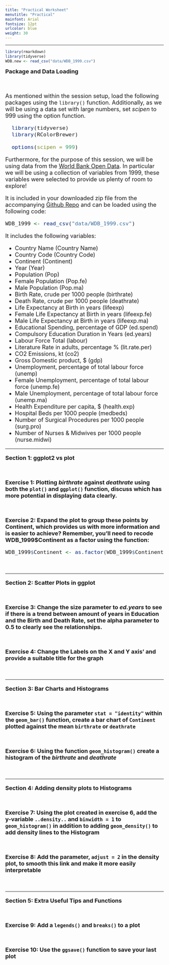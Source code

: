 ```yaml
---
title: "Practical Worksheet"
menutitle: "Practical"
mainfont: Arial
fontsize: 12pt
urlcolor: blue
weight: 30
---
```

---

```r
library(rmarkdown)
library(tidyverse)
WDB.new <- read_csv("data/WDB_1999.csv")
```

<font size = 4> 
**Package and Data Loading**

<br>

As mentioned within the session setup, load the following packages using the `library()` function. Additionally, as we will be using a data set with large numbers, set *scipen* to 999 using the option function. 

```r

  library(tidyverse)
  library(RColorBrewer)

  options(scipen = 999)

```

Furthermore, for the purpose of this session, we will be using data from the [World Bank Open Data](<https://data.worldbank.org/>). In particular we will be using a collection of variables from 1999, these variables were selected to provide us plenty of room to explore! 

It is included in your downloaded zip file from the accompanying [Github Repo](<>) and can be loaded using the following code: 

```r

WDB_1999 <- read_csv("data/WDB_1999.csv")

```

It includes the following variables: 

* Country Name (Country Name)
* Country Code (Country Code)
* Continent (Continent)
* Year (Year)
* Population (Pop)
* Female Population (Pop.fe)
* Male Population (Pop.ma)
* Birth Rate, crude per 1000 people (birthrate)
* Death Rate, crude per 1000 people (deathrate)
* Life Expectancy at Birth in years (lifeexp)
* Female Life Expectancy at Birth in years (lifeexp.fe)
* Male Life Expectancy at Birth in years (lifeexp.ma)
* Educational Spending, percentage of GDP (ed.spend)
* Compulsory Education Duration in Years (ed.years)
* Labour Force Total (labour)
* Literature Rate in adults, percentage % (lit.rate.per)
* CO2 Emissions, kt (co2)
* Gross Domestic product, $ (gdp)
* Unemployment, percentage of total labour force (unemp)
* Female Unemployment, percentage of total labour force (unemp.fe)
* Male Unemployment, percentage of total labour force (unemp.ma)
* Health Expenditure per capita, $ (health.exp)
* Hospital Beds per 1000 people (medbeds)
* Number of Surgical Procedures per 1000 people (surg.pro)
* Number of Nurses & Midwives per 1000 people (nurse.midwi)

---

<font size = 4>
**Section 1: ggplot2 vs plot**

<br>

**Exercise 1: Plotting *birthrate* against *deathrate* using both the `plot()` and `ggplot()` function, discuss which has more potential in displaying data clearly.**

<br>

**Exercise 2: Expand the plot to group these points by Continent, which provides us with more information and is easier to achieve? Remember, you'll need to recode WDB_1999$Continent as a factor using the function:**

```r

WDB_1999$Continent <- as.factor(WDB_1999$Continent)

```

<br>

---

<font size = 4>
**Section 2: Scatter Plots in ggplot**

<br>

**Exercise 3: Change the size parameter to *ed.years* to see if there is a trend between amount of years in Education and the Birth and Death Rate, set the alpha parameter to 0.5 to clearly see the relationships.**

<br>

**Exercise 4: Change the Labels on the X and Y axis' and provide a suitable title for the graph** 

<br>

---

<font size = 4>
**Section 3: Bar Charts and Histograms**

<br>

**Exercise 5: Using the parameter `stat = "identity"` within the `geom_bar()` function, create a bar chart of `Continent` plotted against the mean `birthrate` or `deathrate`**

<br>

**Exercise 6:  Using the function `geom_histogram()` create a histogram of the *birthrate* and *deathrate* ** 

<br>

---

<font size = 4>
**Section 4: Adding density plots to Histograms**

<br>

**Exercise 7: Using the plot created in exercise 6, add the y-variable `..density..` and `binwidth = 1` to `geom_histogram()` in addition to adding `geom_density()` to add density lines to the Histogram**

<br>

**Exercise 8: Add the parameter, `adjust = 2` in the density plot, to smooth this link and make it more easily interpretable**

<br>

---

<font size = 4>
**Section 5: Extra Useful Tips and Functions**

<br>

**Exercise 9: Add a `legends()` and `breaks()` to a plot**

<br>

**Exercise 10: Use the `ggsave()` function to save your last plot**
